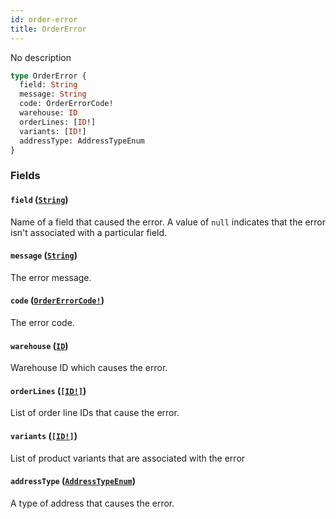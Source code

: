 ```yaml
---
id: order-error
title: OrderError
---
```


No description

```graphql
type OrderError {
  field: String
  message: String
  code: OrderErrorCode!
  warehouse: ID
  orderLines: [ID!]
  variants: [ID!]
  addressType: AddressTypeEnum
}
```

### Fields

#### `field` ([`String`](../../../developer/api-reference/scalars/string))

Name of a field that caused the error. A value of `null` indicates that the error isn't associated with a particular field.

#### `message` ([`String`](../../../developer/api-reference/scalars/string))

The error message.

#### `code` ([`OrderErrorCode!`](../../../developer/api-reference/enums/order-error-code))

The error code.

#### `warehouse` ([`ID`](../../../developer/api-reference/scalars/id))

Warehouse ID which causes the error.

#### `orderLines` ([`[ID!]`](../../../developer/api-reference/scalars/id))

List of order line IDs that cause the error.

#### `variants` ([`[ID!]`](../../../developer/api-reference/scalars/id))

List of product variants that are associated with the error

#### `addressType` ([`AddressTypeEnum`](../../../developer/api-reference/enums/address-type-enum))

A type of address that causes the error.
